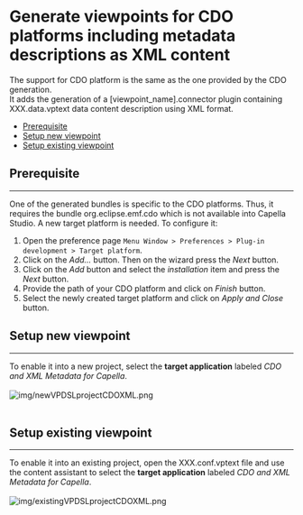 
= Generate viewpoints for CDO platforms including metadata descriptions as XML content =

The support for CDO platform is the same as the one provided by the CDO generation.</br>
It adds the generation of a [viewpoint_name].connector plugin containing XXX.data.vptext data content description using XML format. 

* [[#Prerequisite|Prerequisite]]
* [[#Setup_new_viewpoint|Setup new viewpoint]]
* [[#Setup_existing_viewpoint|Setup existing viewpoint]]

==Prerequisite==
----
One of the generated bundles is specific to the CDO platforms. Thus, it requires the bundle org.eclipse.emf.cdo which is not available into Capella Studio.
A new target platform is needed. To configure it:
#Open the preference page <code>Menu Window > Preferences > Plug-in development > Target platform</code>.
#Click on the ''Add...'' button. Then on the wizard press the ''Next'' button.
#Click on the ''Add'' button and select the ''installation'' item and  press the ''Next'' button.
#Provide the path of your CDO platform and click on ''Finish'' button.
#Select the newly created target platform and click on ''Apply and Close'' button.

==Setup new viewpoint==
----
To enable it into a new project, select the '''target application''' labeled ''CDO and XML Metadata for Capella''.<br/><br/>
[[File:img/newVPDSLprojectCDOXML.png]]<br/><br/>

==Setup existing viewpoint==
----
To enable it into an existing project, open the XXX.conf.vptext file and use the content assistant to select the '''target application''' labeled ''CDO and XML Metadata for Capella''.<br/><br/>
[[File:img/existingVPDSLprojectCDOXML.png]]<br/><br/>